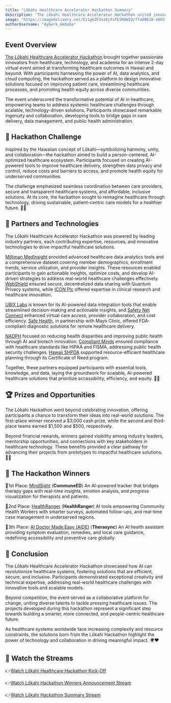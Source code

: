 ```yaml
---
title: "Lōkahi Healthcare Accelerator Hackathon Summary"
description: "The Lōkahi Healthcare Accelerator Hackathon united innovators to create AI-driven solutions improving patient care, processes, and health equity, transforming healthcare in Hawaii and beyond."
image: "https://imagedelivery.net/K11gkZF3xaVyYzFESMdWIQ/ffa09618-4065-4f10-1bb6-a5509b0cbe00/full"
authorUsername: "Ayberk_Akbaba"
---
```


## **Event Overview**
[The Lōkahi Healthcare Accelerator Hackathon](https://lablab.ai/event/lokahi-healthcare-accelerator) brought together passionate innovators from healthcare, technology, and academia for an intense 2-day virtual event aimed at transforming healthcare outcomes in Hawaii and beyond. With participants harnessing the power of AI, data analytics, and cloud computing, the hackathon served as a platform to design innovative solutions focused on improving patient care, streamlining healthcare processes, and promoting health equity across diverse communities.

The event underscored the transformative potential of AI in healthcare, empowering teams to address systemic healthcare challenges through scalable, technology-driven solutions. Participants showcased remarkable ingenuity and collaboration, developing tools to bridge gaps in care delivery, data management, and public health administration.

## **🌟 Hackathon Challenge**
Inspired by the Hawaiian concept of Lōkahi—symbolizing harmony, unity, and collaboration—the hackathon aimed to build a person-centered, AI-optimized healthcare ecosystem. Participants focused on creating AI-powered tools to improve healthcare delivery, strengthen data privacy and control, reduce costs and barriers to access, and promote health equity for underserved communities.

The challenge emphasized seamless coordination between care providers, secure and transparent healthcare systems, and affordable, inclusive solutions. At its core, the hackathon sought to reimagine healthcare through technology, driving sustainable, patient-centric care models for a healthier future. 🚀💡

## **🤝 Partners and Technologies**
The Lōkahi Healthcare Accelerator Hackathon was powered by leading industry partners, each contributing expertise, resources, and innovative technologies to drive impactful healthcare solutions.

[Milliman MedInsight](https://www.milliman.com/en) provided advanced healthcare data analytics tools and a comprehensive dataset covering member demographics, enrollment trends, service utilization, and provider insights. These resources enabled participants to gain actionable insights, optimize costs, and develop AI-driven strategies to address real-world healthcare challenges effectively. [WebShield](https://www.webshield.io) ensured secure, decentralized data sharing with Quantum Privacy systems, while [ICON Plc](https://www.iconplc.com) offered expertise in clinical research and healthcare innovation.

[UBIX Labs](https://www.ubixlabs.com/life-sciences) is known for its AI-powered data integration tools that enable streamlined decision-making and actionable insights, and [Safety Net Connect](https://www.safetynetconnect.com/public/apps/safetynetconnect.mpl) enhanced virtual care access, provider collaboration, and cost efficiency. [Safe Health](https://safehealthsystems.com), in partnership with Mayo Clinic, offered FDA-compliant diagnostic solutions for remote healthcare delivery.

[NADPH](https://nadph.org) focused on reducing health disparities and improving public health through AI and biotech innovation. [Compliant Minds](https://www.compliantminds.com) ensured compliance with healthcare standards like HIPAA and FISMA, addressing public health security challenges. [Hawaii SHPDA](https://health.hawaii.gov/shpda/) supported resource-efficient healthcare planning through its Certificate of Need program.

Together, these partners equipped participants with essential tools, knowledge, and data, laying the groundwork for scalable, AI-powered healthcare solutions that prioritize accessibility, efficiency, and equity. 🚀💡

## **🏆 Prizes and Opportunities**
The Lōkahi Hackathon went beyond celebrating innovation, offering participants a chance to transform their ideas into real-world solutions. The first-place winner received a $3,000 cash prize, while the second and third-place teams earned $1,500 and $500, respectively.

Beyond financial rewards, winners gained visibility among industry leaders, mentorship opportunities, and connections with key stakeholders in healthcare technology. These benefits provided a clear pathway for advancing their projects from prototypes to impactful healthcare solutions. 🚀💡

## **🎉 The Hackathon Winners**
🥇1st Place: [MindSight](https://lablab.ai/event/lokahi-innovation-in-healthcare/communeed/mindsight-ai-powered-therapy-progress-tracker) (**CommuneED**) 
An AI-powered tracker that bridges therapy gaps with real-time insights, emotion analysis, and progress visualization for therapists and patients.

🥈2nd Place: [HealthRanger](https://lablab.ai/event/lokahi-innovation-in-healthcare/healthranger/healthranger) (**HealthRanger**)
AI tools empowering Community Health Workers with smarter surveys, automated follow-ups, and real-time case management in underserved regions.

🥉3th Place: [AI Doctor Made Easy (AIDE)](https://lablab.ai/event/lokahi-innovation-in-healthcare/therasync/ai-doctor-made-easy) (**Therasync**)
An AI health assistant providing symptom evaluation, remedies, and local care guidance, redefining accessibility and preventive care globally.

## **🦾 Conclusion**
The Lōkahi Healthcare Accelerator Hackathon showcased how AI can revolutionize healthcare systems, fostering solutions that are efficient, secure, and inclusive. Participants demonstrated exceptional creativity and technical expertise, addressing real-world healthcare challenges with innovative tools and scalable models.

Beyond competition, the event served as a collaborative platform for change, uniting diverse talents to tackle pressing healthcare issues. The projects developed during this hackathon represent a significant step towards building a smarter, more connected, and people-centric healthcare future.

As healthcare systems worldwide face increasing complexity and resource constraints, the solutions born from the Lōkahi Hackathon highlight the power of technology and collaboration in driving meaningful impact. 🌍❤️

## **🎥 Watch the Streams**
👉[Watch Lōkahi Healthcare Hackathon Kick-Off](https://www.youtube.com/watch?v=dH5blPIeai8)

👉[Watch Lōkahi Hackathon Winners Announcement Stream](https://www.twitch.tv/videos/2354044823)

👉[Watch Lōkahi Hackathon Summary Stream](https://www.twitch.tv/videos/2354089409)
